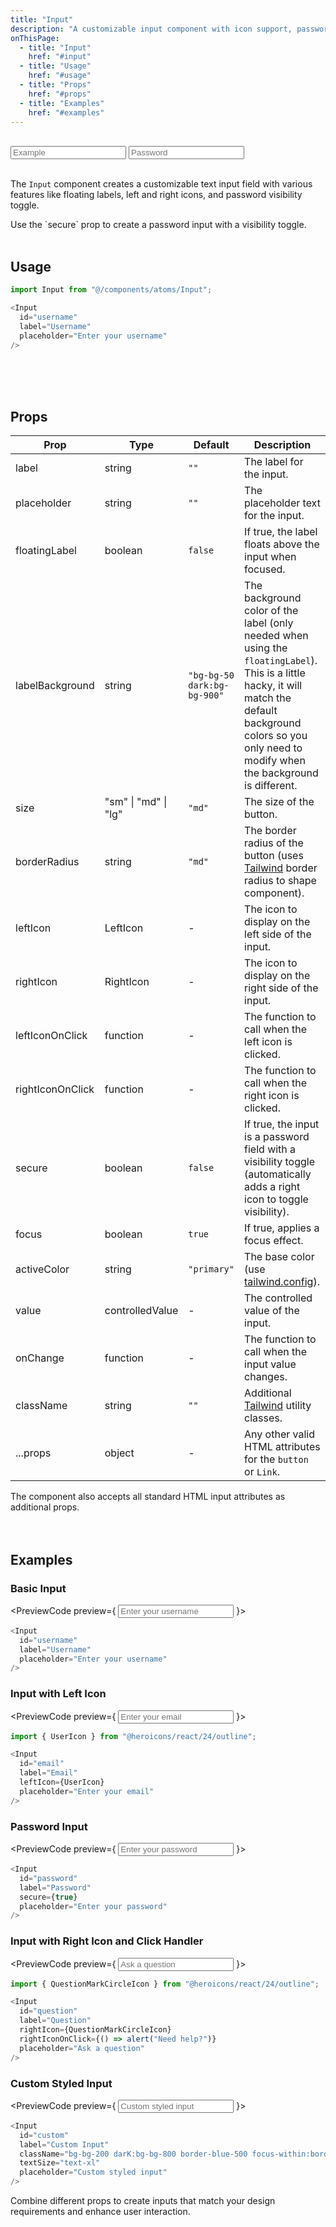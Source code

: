 ```yaml
---
title: "Input"
description: "A customizable input component with icon support, password toggle, and more."
onThisPage:
  - title: "Input"
    href: "#input"
  - title: "Usage"
    href: "#usage"
  - title: "Props"
    href: "#props"
  - title: "Examples"
    href: "#examples"
---
```


<div id="input" />

<Divider />

<br />

<div className="grid grid-cols-1 md:grid-cols-2 gap-4">
    <Input
        id="Example"
        label="With Floating Label"
        placeholder="Example"
        labelBackground="bg-bg-50 dark:bg-gray-900"
        floatingLabel
    />
    <Input
        id="Password"
        label="Password"
        placeholder="Password"
        secure={true}
    />
</div>

<br />

The `Input` component creates a customizable text input field with various features like floating labels, left and right icons, and password visibility toggle.

<Tip>
    Use the `secure` prop to create a password input with a visibility toggle.
</Tip>

<br/>
<br/>
<Divider />

<div id="usage" />

## Usage

```javascript
import Input from "@/components/atoms/Input";

<Input
  id="username"
  label="Username"
  placeholder="Enter your username"
/>
```

<br/>
<br/>
<br/>
<Divider />

<div id="props" />

## Props

| Prop             | Type                 | Default                     | Description                                                                                                                                                                                                      |
|------------------|----------------------|-----------------------------|------------------------------------------------------------------------------------------------------------------------------------------------------------------------------------------------------------------|
| label            | string               | `""`                        | The label for the input.                                                                                                                                                                                         |
| placeholder      | string               | `""`                        | The placeholder text for the input.                                                                                                                                                                              |
| floatingLabel    | boolean              | `false`                     | If true, the label floats above the input when focused.                                                                                                                                                          |
| labelBackground  | string               | `"bg-bg-50 dark:bg-bg-900"` | The background color of the label (only needed when using the `floatingLabel`). This is a little hacky, it will match the default background colors so you only need to modify when the background is different. |
| size             | "sm" \| "md" \| "lg" | `"md"`                      | The size of the button.                                                                                                                                                                                          |
| borderRadius     | string               | `"md"`                      | The border radius of the button (uses [Tailwind](https://tailwindcss.com/docs/border-radius) border radius to shape component).                                                                                  |
| leftIcon         | LeftIcon             | -                           | The icon to display on the left side of the input.                                                                                                                                                               |
| rightIcon        | RightIcon            | -                           | The icon to display on the right side of the input.                                                                                                                                                              |
| leftIconOnClick  | function             | -                           | The function to call when the left icon is clicked.                                                                                                                                                              |
| rightIconOnClick | function             | -                           | The function to call when the right icon is clicked.                                                                                                                                                             |
| secure           | boolean              | `false`                     | If true, the input is a password field with a visibility toggle (automatically adds a right icon to toggle visibility).                                                                                          |
| focus            | boolean              | `true`                      | If true, applies a focus effect.                                                                                                                                                                                 |
| activeColor      | string               | `"primary"`                 | The base color (use [tailwind.config](/docs/tutorials/config)).                                                                                                                                                  |
| value            | controlledValue      | -                           | The controlled value of the input.                                                                                                                                                                               |
| onChange         | function             | -                           | The function to call when the input value changes.                                                                                                                                                               |
| className        | string               | `""`                        | Additional [Tailwind](https://tailwindcss.com) utility classes.                                                                                                                                                  |
| ...props         | object               | -                           | Any other valid HTML attributes for the `button` or `Link`.                                                                                                                                                      |

<Info>
    The component also accepts all standard HTML input attributes as additional props.
</Info>

<br/>
<br/>
<br/>
<Divider />

<div id="examples" />

## Examples

### Basic Input
<PreviewCode preview={
    <Input
        id="username"
        label="Username"
        placeholder="Enter your username"
    />
}>
```javascript
<Input
  id="username"
  label="Username"
  placeholder="Enter your username"
/>
```
</PreviewCode>

### Input with Left Icon
<PreviewCode preview={
    <Input
        id="email"
        label="Email"
        placeholder="Enter your email"
    />
}>
```javascript
import { UserIcon } from "@heroicons/react/24/outline";

<Input
  id="email"
  label="Email"
  leftIcon={UserIcon}
  placeholder="Enter your email"
/>
```
</PreviewCode>

### Password Input
<PreviewCode preview={
    <Input
        id="password"
        label="Password"
        secure={true}
        placeholder="Enter your password"
    />
}>
```javascript
<Input
  id="password"
  label="Password"
  secure={true}
  placeholder="Enter your password"
/>
```
</PreviewCode>

### Input with Right Icon and Click Handler
<PreviewCode preview={
    <Input
        id="question"
        label="Question"
        placeholder="Ask a question"
    />
}>
```javascript
import { QuestionMarkCircleIcon } from "@heroicons/react/24/outline";

<Input
  id="question"
  label="Question"
  rightIcon={QuestionMarkCircleIcon}
  rightIconOnClick={() => alert("Need help?")}
  placeholder="Ask a question"
/>
```
</PreviewCode>

### Custom Styled Input
<PreviewCode preview={
    <Input
        id="custom"
        label="Custom Input"
        className="border-blue-500 focus-within:border-blue-700"
        textSize="text-xl"
        placeholder="Custom styled input"
    />
}>
```javascript
<Input
  id="custom"
  label="Custom Input"
  className="bg-bg-200 darK:bg-bg-800 border-blue-500 focus-within:border-blue-700"
  textSize="text-xl"
  placeholder="Custom styled input"
/>
```
</PreviewCode>

<Tip>
    Combine different props to create inputs that match your design requirements and enhance user interaction.
</Tip>

<br />
<br />